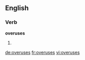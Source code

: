==English==

===Verb===
'''overuses'''

# {{third-person singular of|[[overuse]]}}

[[de:overuses]]
[[fr:overuses]]
[[vi:overuses]]